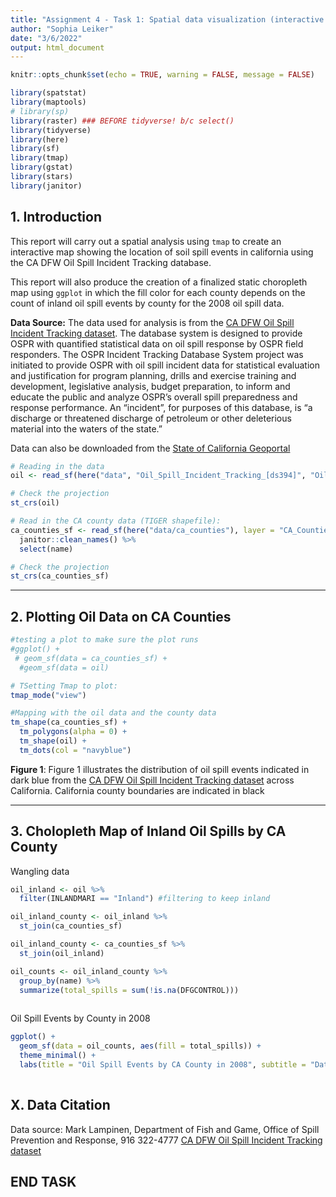 ```yaml
---
title: "Assignment 4 - Task 1: Spatial data visualization (interactive map & choropleth)"
author: "Sophia Leiker"
date: "3/6/2022"
output: html_document
---
```


```r
knitr::opts_chunk$set(echo = TRUE, warning = FALSE, message = FALSE)

library(spatstat)
library(maptools) 
# library(sp)
library(raster) ### BEFORE tidyverse! b/c select()
library(tidyverse)
library(here)
library(sf)
library(tmap)
library(gstat)
library(stars)
library(janitor)
```

## 1. Introduction

This report will carry out a spatial analysis using `tmap` to create an interactive map showing the location of soil spill events in california using the CA DFW Oil Spill Incident Tracking database. 

This report will also produce the creation of a finalized static choropleth map using `ggplot` in which the fill color for each county depends on the count of inland oil spill events by county for the 2008 oil spill data. 

**Data Source:** The data used for analysis is from the [CA DFW Oil Spill Incident Tracking dataset](https://map.dfg.ca.gov/metadata/ds0394.html). The database system is designed to provide OSPR with quantified statistical data on oil spill response by OSPR field responders. The OSPR Incident Tracking Database System project was initiated to provide OSPR with oil spill incident data for statistical evaluation and justification for program planning, drills and exercise training and development, legislative analysis, budget preparation, to inform and educate the public and analyze OSPR's overall spill preparedness and response performance. An "incident", for purposes of this database, is "a discharge or threatened discharge of petroleum or other deleterious material into the waters of the state."

Data can also be downloaded from the [State of California Geoportal](https://gis.data.ca.gov/datasets/7464e3d6f4924b50ad06e5a553d71086_0/explore?location=37.001352%2C-119.422009%2C6.48&showTable=true)


```r
# Reading in the data
oil <- read_sf(here("data", "Oil_Spill_Incident_Tracking_[ds394]", "Oil_Spill_Incident_Tracking_[ds394].shp"))

# Check the projection
st_crs(oil) 

```


```r

# Read in the CA county data (TIGER shapefile):
ca_counties_sf <- read_sf(here("data/ca_counties"), layer = "CA_Counties_TIGER2016") %>% 
  janitor::clean_names() %>% 
  select(name)

# Check the projection
st_crs(ca_counties_sf) 

```

***

## 2. Plotting Oil Data on CA Counties

```r
#testing a plot to make sure the plot runs
#ggplot() +
 # geom_sf(data = ca_counties_sf) +
  #geom_sf(data = oil)
```



```r
# TSetting Tmap to plot:
tmap_mode("view")

#Mapping with the oil data and the county data
tm_shape(ca_counties_sf) +
  tm_polygons(alpha = 0) +
  tm_shape(oil) +
  tm_dots(col = "navyblue")
```

**Figure 1**: Figure 1 illustrates the distribution of oil spill events indicated in dark blue from the [CA DFW Oil Spill Incident Tracking dataset](https://map.dfg.ca.gov/metadata/ds0394.html) across California. California county boundaries are indicated in black

***

## 3. Cholopleth Map of Inland Oil Spills by CA County

Wangling data

```r
oil_inland <- oil %>% 
  filter(INLANDMARI == "Inland") #filtering to keep inland

oil_inland_county <- oil_inland %>% 
  st_join(ca_counties_sf)

oil_inland_county <- ca_counties_sf %>% 
  st_join(oil_inland)

oil_counts <- oil_inland_county %>% 
  group_by(name) %>% 
  summarize(total_spills = sum(!is.na(DFGCONTROL)))
  
``` 


Oil Spill Events by County in 2008

```r

ggplot() +
  geom_sf(data = oil_counts, aes(fill = total_spills)) +
  theme_minimal() +
  labs(title = "Oil Spill Events by CA County in 2008", subtitle = "Data from: CA DFW Oil Spill Incident Tracking dataset")
  

```


## X. Data Citation

Data source:  Mark Lampinen, Department of Fish and Game, Office of Spill Prevention and Response, 916 322-4777 [CA DFW Oil Spill Incident Tracking dataset](https://map.dfg.ca.gov/metadata/ds0394.html)

## END TASK 
